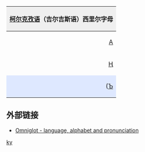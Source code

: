 {| style="margin:0.2em auto;padding:0;border:1px solid #ced8df;clear:{{{clear|both}}};width:{{{width|36em}}};"
! colspan="30" style="background:#efefef;"|[[柯尔克孜语]]（吉尔吉斯语）西里尔字母
|- lang="ky"
|style="padding-left:0.15em;text-align:right;"|[[А]]
|style="padding-right:0.15em;text-align:left;"|[[а]]
|style="padding-left:0.15em;text-align:right;"|[[Б]]
|style="padding-right:0.15em;text-align:left;"|[[б]]
|style="background-color:#dee8ff;padding-left:0.15em;text-align:right;"|([[В]]
|style="background-color:#dee8ff;padding-right:0.15em;text-align:left;"|[[в]])
|style="padding-left:0.15em;text-align:right;"|[[Г]]
|style="padding-right:0.15em;text-align:left;"|[[г]]
|style="padding-left:0.15em;text-align:right;"|[[Д]]
|style="padding-right:0.15em;text-align:left;"|[[д]]
|style="padding-left:0.15em;text-align:right;"|[[Е]]
|style="padding-right:0.15em;text-align:left;"|[[е]]
|style="padding-left:0.15em;text-align:right;"|[[Ё]]
|style="padding-right:0.15em;text-align:left;"|[[ё]]
|style="padding-left:0.15em;text-align:right;"|[[Ж]]
|style="padding-right:0.15em;text-align:left;"|[[ж]]
|style="padding-left:0.15em;text-align:right;"|[[З]]
|style="padding-right:0.15em;text-align:left;"|[[з]]
|style="padding-left:0.15em;text-align:right;"|[[И]]
|style="padding-right:0.15em;text-align:left;"|[[и]]
|style="padding-left:0.15em;text-align:right;"|[[Й]]
|style="padding-right:0.15em;text-align:left;"|[[й]]
|style="padding-left:0.15em;text-align:right;"|[[К]]
|style="padding-right:0.15em;text-align:left;"|[[к]]
|style="padding-left:0.15em;text-align:right;"|[[Л]]
|style="padding-right:0.15em;text-align:left;"|[[л]]
|style="padding-left:0.15em;text-align:right;"|[[М]]
|style="padding-right:0.15em;text-align:left;"|[[м]]
|style="padding-left:0.15em;text-align:right;"|[[Н]]
|style="padding-right:0.15em;text-align:left;"|[[н]]
|-lang="ky"
|style="padding-left:0.15em;text-align:right;"|[[Ң]]
|style="padding-right:0.15em;text-align:left;"|[[ң]]
|style="padding-left:0.15em;text-align:right;"|[[О]]
|style="padding-right:0.15em;text-align:left;"|[[о]]
|style="padding-left:0.15em;text-align:right;"|[[Ө]]
|style="padding-right:0.15em;text-align:left;"|[[ө]]
|style="padding-left:0.15em;text-align:right;"|[[П]]
|style="padding-right:0.15em;text-align:left;"|[[п]]
|style="padding-left:0.15em;text-align:right;"|[[Р]]
|style="padding-right:0.15em;text-align:left;"|[[р]]
|style="padding-left:0.15em;text-align:right;"|[[С]]
|style="padding-right:0.15em;text-align:left;"|[[с]]
|style="padding-left:0.15em;text-align:right;"|[[Т]]
|style="padding-right:0.15em;text-align:left;"|[[т]]
|style="padding-left:0.15em;text-align:right;"|[[У]]
|style="padding-right:0.15em;text-align:left;"|[[у]]
|style="padding-left:0.15em;text-align:right;"|[[Ү]]
|style="padding-right:0.15em;text-align:left;"|[[ү]]
|style="background-color:#dee8ff;padding-left:0.15em;text-align:right;"|([[Ф]]
|style="background-color:#dee8ff;padding-right:0.15em;text-align:left;"|[[ф]])
|style="padding-left:0.15em;text-align:right;"|[[Х]]
|style="padding-right:0.15em;text-align:left;"|[[х]]
|style="background-color:#dee8ff;padding-left:0.15em;text-align:right;"|([[Ц]]
|style="background-color:#dee8ff;padding-right:0.15em;text-align:left;"|[[ц]])
|style="padding-left:0.15em;text-align:right;"|[[Ч]]
|style="padding-right:0.15em;text-align:left;"|[[ч]]
|style="padding-left:0.15em;text-align:right;"|[[Ш]]
|style="padding-right:0.15em;text-align:left;"|[[ш]]
|style="background-color:#dee8ff;padding-left:0.15em;text-align:right;"|([[Щ]]
|style="background-color:#dee8ff;padding-right:0.15em;text-align:left;"|[[щ]])
|-lang="ky"
|style="background-color:#dee8ff;padding-left:0.15em;text-align:right;"|([[Ъ]]
|style="background-color:#dee8ff;padding-right:0.15em;text-align:left;"|[[ъ]])
|style="padding-left:0.15em;text-align:right;"|[[Ы]]
|style="padding-right:0.15em;text-align:left;"|[[ы]]
|style="background-color:#dee8ff;padding-left:0.15em;text-align:right;"|([[Ь]]
|style="background-color:#dee8ff;padding-right:0.15em;text-align:left;"|[[ь]])
|style="padding-left:0.15em;text-align:right;"|[[Э]]
|style="padding-right:0.15em;text-align:left;"|[[э]]
|style="padding-left:0.15em;text-align:right;"|[[Ю]]
|style="padding-right:0.15em;text-align:left;"|[[ю]]
|style="padding-left:0.15em;text-align:right;"|[[Я]]
|style="padding-right:0.15em;text-align:left;"|[[я]]
|&nbsp;
|&nbsp;
|&nbsp;
|&nbsp;
|&nbsp;
|&nbsp;
|&nbsp;
|&nbsp;
|&nbsp;
|&nbsp;
|&nbsp;
|&nbsp;
|&nbsp;
|&nbsp;
|&nbsp;
|&nbsp;
|&nbsp;
|&nbsp;
|}<noinclude>
==外部链接==
*[http://www.omniglot.com/writing/kirghiz.htm Omniglot - language, alphabet and pronunciation]
[[Category:西里尔字母模板|ky]]
</noinclude>